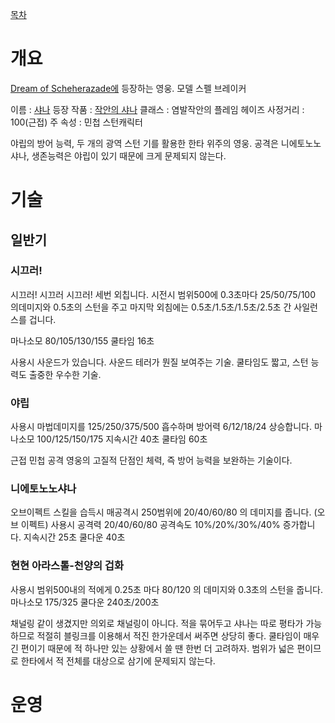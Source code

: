 [[목차]]
= 개요 =

[[Dream of Scheherazade]]에 등장하는 영웅. 모델 스펠 브레이커

이름 : [[샤나]]
등장 작품 : [[작안의 샤나]]
클래스 : 염발작안의 플레임 헤이즈
사정거리 : 100(근접)
주 속성 : 민첩
스턴캐릭터 

야립의 방어 능력, 두 개의 광역 스턴 기를 활용한 한타 위주의 영웅. 공격은 니에토노노샤나, 생존능력은 야립이 있기 때문에 크게 문제되지 않는다. 

= 기술 =
== 일반기 ==

=== 시끄러! === 
시끄러! 시끄러 시끄러! 세번 외칩니다.
시전시 범위500에   0.3초마다 25/50/75/100 의데미지와 0.5초의 스턴을 주고 마지막 외침에는 0.5초/1.5초/1.5초/2.5초 간 사일런스를 겁니다.

마나소모 80/105/130/155 쿨타임 16초

사용시 사운드가 있습니다. 사운드 테러가 뭔질 보여주는 기술.
쿨타임도 짧고, 스턴 능력도 출중한 우수한 기술.

=== 야립 ===
사용시 마법데미지를 125/250/375/500 흡수하며 방어력 6/12/18/24 상승합니다. 
마나소모 100/125/150/175  지속시간 40초 쿨타임 60초

근접 민첩 공격 영웅의 고질적 단점인 체력, 즉 방어 능력을 보완하는 기술이다.

=== 니에토노노샤나 ===
오브이펙트
스킬을 습득시 매공격시 250범위에 20/40/60/80 의 데미지를 줍니다. (오브 이펙트)
사용시 공격력 20/40/60/80 공격속도 10%/20%/30%/40% 증가합니다.
지속시간 25초  쿨다운 40초


=== 현현 아라스톨-천양의 겁화  ===
사용시 범위500내의 적에게  0.25초 마다 80/120 의 데미지와 0.3초의 스턴을 줍니다.
마나소모 175/325  쿨다운 240초/200초

채널링 같이 생겼지만 의외로 채널링이 아니다. 적을 묶어두고 샤나는 따로 평타가 가능하므로 적절히 블링크를 이용해서 적진 한가운데서 써주면 상당히 좋다. 쿨타임이 매우 긴 편이기 때문에 적 하나만 있는 상황에서 쓸 땐 한번 더 고려하자. 범위가 넓은 편이므로 한타에서 적 전체를 대상으로 삼기에 문제되지 않는다.


= 운영 =
